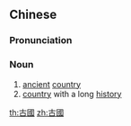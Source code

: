 ==Chinese==
{{zh-forms|s=古国}}

===Pronunciation===
{{zh-pron
|m=gǔguó
|mn=kó͘-kok
|cat=n
}}

===Noun===
{{zh-noun}}

# [[ancient]] [[country]]
# [[country]] with a long [[history]]

[[th:古國]]
[[zh:古國]]